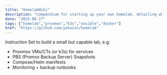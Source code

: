 ```yaml
---
title: "HomelabWiki"
description: "Compendium for starting up your own homelab, detailing what IaC I use for my homelab: Proxmox/k3s, containers, monitoring, and backups."
date: "2025-08-27"
tags: ["homelab","proxmox","k3s","ansible","docker"]
href: "https://github.com/yokoszn/homelab"
---
```


Instruction Set to build a small but capable lab, e.g:
- Proxmox VMs/CTs (or k3s) for services
- PBS (Promox Backup Server) Snapshots
- Compose/Helm manifests  
- Monitoring + backup runbooks
